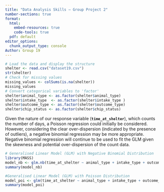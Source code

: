 ```yaml
---
title: "Data Analysis Skills – Group Project 2"
number-sections: true
format: 
  html:
    embed-resources: true
    code-tools: true
  pdf: default
editor_options: 
  chunk_output_type: console
Author: Group 19
---
```




```r
# Load the data and display the structure
shelter <- read.csv("dataset19.csv")
str(shelter)
# Check for missing values
missing_values <- colSums(is.na(shelter))
missing_values
# Convert categorical variables to 'factor'
shelter$animal_type <- as.factor(shelter$animal_type)
shelter$intake_type  <- as.factor(shelter$intake_type )
shelter$outcome_type <- as.factor(shelter$outcome_type)
shelter$chip_status <- as.factor(shelter$chip_status)
```

Given the nature of our response variable (**`time_at_shelter`**), which counts the number of days, a Poisson regression could initially be considered. However, considering the clear over-dispersion (indicated by the presence of outliers), a negative binomial regression may be more appropriate. Negative binomial regression will continue to be used to fit the GLM given the skewness and potential over-dispersion of the count data.

```r
# Generalised Linear Model (GLM) with Negative Binomial Distribution
library(MASS)
model_nb <- glm.nb(time_at_shelter ~ animal_type + intake_type + outcome_type + chip_status, data = shelter)
summary(model_nb)
```

```r
#Generalised Linear Model (GLM) with Poisson Distribution
model_poi <- glm(time_at_shelter ~ animal_type + intake_type + outcome_type + chip_status, data = shelter, family=poisson)
summary(model_poi)
```
